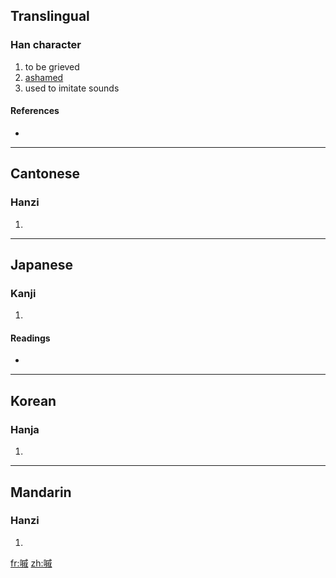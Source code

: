 ==Translingual==

===Han character===
{{Han char|rn=30|rad=口|as=11|sn=14|four=6305<sub>0</sub>|canj=口戈竹火 (RIHF)}}

# to be grieved
# [[ashamed]]
# used to imitate sounds

====References====
* {{Han ref|kx=0204.380|dkj=04165|dj=0427.150|hdz=10675.030|uh=5601|ud=22017|bh=E14E|bd=57678}}

----

==Cantonese==

===Hanzi===
{{yue-hanzi|jyut=|y=chik1}}

# {{defn|Cantonese}}

----

==Japanese==

===Kanji===
{{ja-kanji|grade=|rs=口11}}

# {{defn|Japanese}}

====Readings====
* {{ja-readings|on=[[さふ]] (safu), [[しゅく]] (shuku)|kun=[[なげく]] (nageku), [[はざる]] (hazaru)}}

----

==Korean==

===Hanja===
{{ko-hanja|hangeul=측|rv=cheuk|mr=ch'ŭk}}

# {{defn|Korean}}

----

==Mandarin==

===Hanzi===
{{cmn-hanzi|pin=[[qī]] ([[qi1]])|wg=ch'i<sup>1</sup>}}

# {{defn|Mandarin}}

[[fr:嘁]]
[[zh:嘁]]